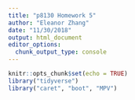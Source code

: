 ```yaml
---
title: "p8130 Homework 5"
author: "Eleanor Zhang"
date: "11/30/2018"
output: html_document
editor_options: 
  chunk_output_type: console
---
```


```r
knitr::opts_chunk$set(echo = TRUE)
library("tidyverse")
library("caret", "boot", "MPV")
```


